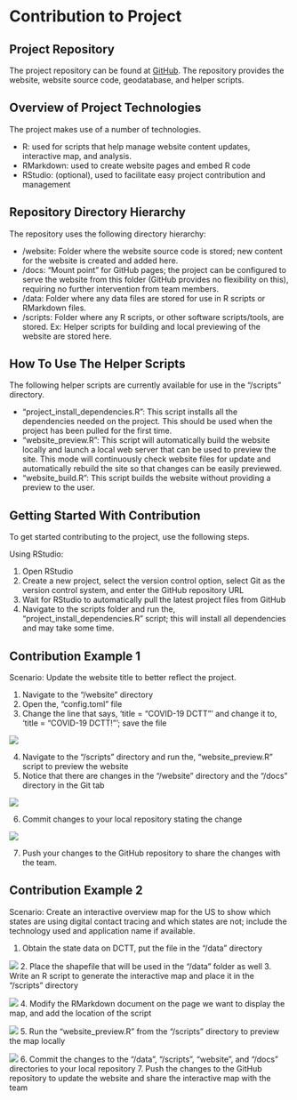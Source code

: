 # Contribution to Project {}

## Project Repository
The project repository can be found at [GitHub](https://github.com/Peter-Kedron/COVID-19-Digital-Contact-Tracing-and-Geospatial-Technologies-and-Privacy). The repository provides the website, website source code, geodatabase, and helper scripts.

## Overview of Project Technologies
The project makes use of a number of technologies.

- R: used for scripts that help manage website content updates, interactive map, and analysis.
- RMarkdown: used to create website pages and embed R code
- RStudio: (optional), used to facilitate easy project contribution and management

## Repository Directory Hierarchy
The repository uses the following directory hierarchy:

- /website: Folder where the website source code is stored; new content for the website is created and added here.
- /docs: “Mount point” for GitHub pages; the project can be configured to serve the website from this folder (GitHub provides no flexibility on this), requiring no further intervention from team members.
- /data: Folder where any data files are stored for use in R scripts or RMarkdown files.
- /scripts: Folder where any R scripts, or other software scripts/tools, are stored. Ex: Helper scripts for building and local previewing of the website are stored here.

## How To Use The Helper Scripts
The following helper scripts are currently available for use in the "/scripts" directory.

- "project_install_dependencies.R": This script installs all the dependencies needed on the project. This should be used when the project has been pulled for the first time.
- "website_preview.R": This script will automatically build the website locally and launch a local web server that can be used to preview the site. This mode will continuously check website files for update and automatically rebuild the site so that changes can be easily previewed.
- "website_build.R": This script builds the website without providing a preview to the user.

## Getting Started With Contribution
To get started contributing to the project, use the following steps.

Using RStudio:

1. Open RStudio
2. Create a new project, select the version control option, select Git as the version control system, and enter the GitHub repository URL
3. Wait for RStudio to automatically pull the latest project files from GitHub
4. Navigate to the scripts folder and run the, "project_install_dependencies.R" script; this will install all dependencies and may take some time.

## Contribution Example 1
Scenario: Update the website title to better reflect the project.

1. Navigate to the "/website" directory
2. Open the, "config.toml" file
3. Change the line that says, 'title = "COVID-19 DCTT"' and change it to, 'title = "COVID-19 DCTT!"'; save the file

![](images/04-example1_1.png)

4. Navigate to the "/scripts" directory and run the, "website_preview.R" script to preview the website
5. Notice that there are changes in the "/website" directory and the "/docs" directory in the Git tab

![](images/04-example1_2.png)

6. Commit changes to your local repository stating the change

![](images/04-example1_3.png)

7. Push your changes to the GitHub repository to share the changes with the team.

## Contribution Example 2
Scenario: Create an interactive overview map for the US to show which states are using digital contact tracing and which states are not; include the technology used and application name if available.

1. Obtain the state data on DCTT, put the file in the "/data" directory

![](images/04-example2_1.png)
2. Place the shapefile that will be used in the "/data" folder as well
3. Write an R script to generate the interactive map and place it in the "/scripts" directory

![](images/04-example2_2.png)
4. Modify the RMarkdown document on the page we want to display the map, and add the location of the script

![](images/04-example2_3.png)
5. Run the "website_preview.R" from the "/scripts" directory to preview the map locally

![](images/04-example2_4.png)
6. Commit the changes to the "/data", "/scripts", "website", and "/docs" directories to your local repository
7. Push the changes to the GitHub repository to update the website and share the interactive map with the team

